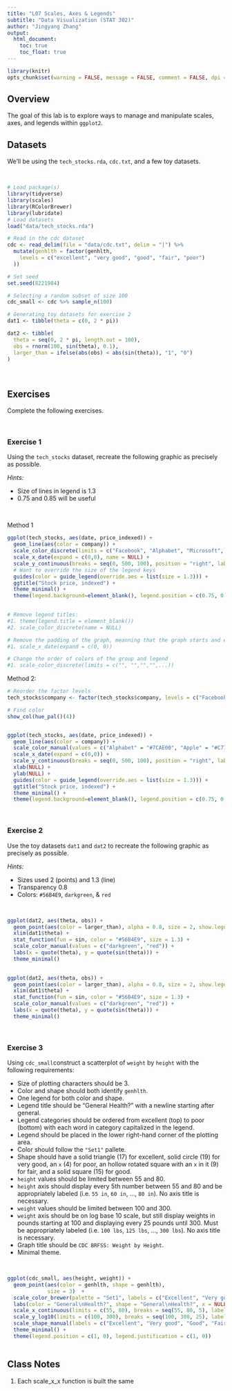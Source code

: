 ```yaml
---
title: "L07 Scales, Axes & Legends"
subtitle: "Data Visualization (STAT 302)"
author: "Jingyang Zhang"
output:
  html_document:
    toc: true
    toc_float: true
---
```



```r
library(knitr)
opts_chunk$set(warning = FALSE, message = FALSE, comment = FALSE, dpi = 300)
```

## Overview

The goal of this lab is to explore ways to manage and manipulate scales, axes, and legends within `ggplot2`. 

## Datasets

We'll be using the `tech_stocks.rda`, `cdc.txt`, and a few toy datasets.

<br>

```r
# Load package(s)
library(tidyverse)
library(scales)
library(RColorBrewer)
library(lubridate)
# Load datasets
load("data/tech_stocks.rda")

# Read in the cdc dataset
cdc <- read_delim(file = "data/cdc.txt", delim = "|") %>%
  mutate(genhlth = factor(genhlth,
    levels = c("excellent", "very good", "good", "fair", "poor")
  ))

# Set seed
set.seed(8221984)

# Selecting a random subset of size 100
cdc_small <- cdc %>% sample_n(100)

# Generating toy datasets for exercise 2
dat1 <- tibble(theta = c(0, 2 * pi))

dat2 <- tibble(
  theta = seq(0, 2 * pi, length.out = 100),
  obs = rnorm(100, sin(theta), 0.1),
  larger_than = ifelse(abs(obs) < abs(sin(theta)), "1", "0")
)
```

<br>

## Exercises

Complete the following exercises.

<br>

### Exercise 1

Using the `tech_stocks` dataset, recreate the following graphic as precisely as possible.

*Hints:*

- Size of lines in legend is 1.3
- 0.75 and 0.85 will be useful

<br>



Method 1
```r
ggplot(tech_stocks, aes(date, price_indexed)) +
  geom_line(aes(color = company)) + 
  scale_color_discrete(limits = c("Facebook", "Alphabet", "Microsoft", "Apple")) + 
  scale_x_date(expand = c(0,0), name = NULL) + 
  scale_y_continuous(breaks = seq(0, 500, 100), position = "right", labels = scales::dollar_format(prefix = "$"), name = NULL) + 
  # Want to override the size of the legend keys
  guides(color = guide_legend(override.aes = list(size = 1.3))) + 
  ggtitle("Stock price, indexed") + 
  theme_minimal() + 
  theme(legend.background=element_blank(), legend.position = c(0.75, 0.85), legend.title = element_blank()) 
  

# Remove legend titles:
#1. theme(legend.title = element_blank())
#2. scale_color_discrete(name = NULL)

# Remove the padding of the graph, meanning that the graph starts and ends at where there is data
#1. scale_x_date(expand = c(0, 0))

# Change the order of colors of the group and legend
#1. scale_color_discrete(limits = c("", "","","",...))

```




Method 2: 
```r

# Reorder the factor levels
tech_stocks$company <- factor(tech_stocks$company, levels = c("Facebook", "Alphabet", "Microsoft", "Apple"))

# Find color
show_col(hue_pal()(4))


ggplot(tech_stocks, aes(date, price_indexed)) +
  geom_line(aes(color = company)) + 
  scale_color_manual(values = c("Alphabet" = "#7CAE00", "Apple" = "#C77CFF", "Facebook" = "#F8766D", "Microsoft" = "#00BFC4")) + 
  scale_x_date(expand = c(0,0)) + 
  scale_y_continuous(breaks = seq(0, 500, 100), position = "right", labels = scales::dollar_format(prefix = "$")) + 
  xlab(NULL) +
  ylab(NULL) + 
  guides(color = guide_legend(override.aes = list(size = 1.3))) + 
  ggtitle("Stock price, indexed") + 
  theme_minimal() + 
  theme(legend.background=element_blank(), legend.position = c(0.75, 0.85), legend.title = element_blank()) 
``` 





<br>

### Exercise 2

Use the toy datasets `dat1` and `dat2` to recreate the following graphic as precisely as possible.

*Hints:*

- Sizes used 2 (points) and 1.3 (line)
- Transparency 0.8
- Colors: `#56B4E9`, `darkgreen`, & `red`

<br>

```r

ggplot(dat2, aes(theta, obs)) + 
  geom_point(aes(color = larger_than), alpha = 0.8, size = 2, show.legend = FALSE) + 
  xlim(dat1$theta) + 
  stat_function(fun = sin, color = "#56B4E9", size = 1.3) + 
  scale_color_manual(values = c("darkgreen", "red")) + 
  labs(x = quote(theta), y = quote(sin(theta))) + 
  theme_minimal()
  
```



```r
ggplot(dat2, aes(theta, obs)) + 
  geom_point(aes(color = larger_than), alpha = 0.8, size = 2, show.legend = FALSE) + 
  xlim(dat1$theta) + 
  stat_function(fun = sin, color = "#56B4E9", size = 1.3) + 
  scale_color_manual(values = c("darkgreen", "red")) + 
  labs(x = quote(theta), y = quote(sin(theta))) + 
  theme_minimal()
```



<br>

### Exercise 3

Using `cdc_small`construct a scatterplot of `weight` by `height` with the following requirements: 

- Size of plotting characters should be 3.
- Color and shape should both identify `genhlth`.
- One legend for both color and shape.
- Legend title should be "General Health?" with a newline starting after general.
- Legend categories should be ordered from excellent (top) to poor (bottom) with each word in category capitalized in the legend.
- Legend should be placed in the lower right-hand corner of the plotting area. 
- Color should follow the `"Set1"` pallete.
- Shape should have a solid triangle (17) for excellent, solid circle (19) for very good, an `x` (4) for poor, an hollow rotated square with an `x` in it (9) for fair, and a solid square (15) for good.
- `height` values should be limited between 55 and 80.
- `height` axis should display every 5th number between 55 and 80 and be appropriately labeled (i.e. `55 in`, `60 in`, ..., `80 in`). No axis title is necessary.
- `weight` values should be limited between 100 and 300. 
- `weight` axis should be on log base 10 scale, but still display weights in pounds starting at 100 and displaying every 25 pounds until 300. Must be appropriately labeled (i.e. `100 lbs`, `125 lbs`, ..., `300 lbs`). No axis title is necessary.
- Graph title should be `CDC BRFSS: Weight by Height`.
- Minimal theme.

<br>


```r

ggplot(cdc_small, aes(height, weight)) + 
  geom_point(aes(color = genhlth, shape = genhlth), 
             size = 3)  + 
  scale_color_brewer(palette = "Set1", labels = c("Excellent", "Very good", "Good", "Fair", "Poor")) +
  labs(color = "General\nHealth?", shape = "General\nHealth?", x = NULL, y = NULL, title = "CDC BRFSS: Weight by Height") + 
  scale_x_continuous(limits = c(55, 80), breaks = seq(55, 80, 5), labels = scales::unit_format(accuracy = 1, unit = "in")) + 
  scale_y_log10(limits = c(100, 300), breaks = seq(100, 300, 25), labels = scales::unit_format(unit = "lbs"))  + 
  scale_shape_manual(labels = c("Excellent", "Very good", "Good", "Fair", "Poor"), values = c(17, 19, 15, 9, 4)) +
  theme_minimal() + 
  theme(legend.position = c(1, 0), legend.justification = c(1, 0))
 


```



## Class Notes ##

1. Each scale_x_x function is built the same

